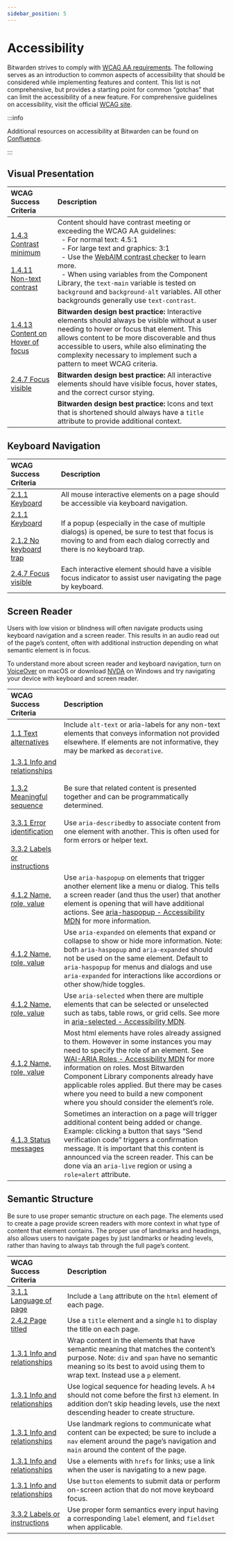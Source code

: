 ```yaml
---
sidebar_position: 5
---
```


# Accessibility

Bitwarden strives to comply with [WCAG AA requirements](https://www.w3.org/WAI/WCAG2AA-Conformance).
The following serves as an introduction to common aspects of accessibility that should be considered
while implementing features and content. This list is not comprehensive, but provides a starting
point for common “gotchas” that can limit the accessibility of a new feature. For comprehensive
guidelines on accessibility, visit the official
[WCAG site](https://www.w3.org/WAI/WCAG21/Understanding/).

<bitwarden>

:::info

Additional resources on accessibility at Bitwarden can be found on
[Confluence](https://bitwarden.atlassian.net/wiki/spaces/EN/pages/193953973).

:::

</bitwarden>

## Visual Presentation

| WCAG Success Criteria                                                                                                                                                                               | Description                                                                                                                                                                                                                                                                                                                                                                                                                                                                                        |
| :-------------------------------------------------------------------------------------------------------------------------------------------------------------------------------------------------- | :------------------------------------------------------------------------------------------------------------------------------------------------------------------------------------------------------------------------------------------------------------------------------------------------------------------------------------------------------------------------------------------------------------------------------------------------------------------------------------------------- |
| [1.4.3 Contrast minimum](https://www.w3.org/WAI/WCAG21/Understanding/contrast-minimum.html)<br/><br/>[1.4.11 Non-text contrast](https://www.w3.org/WAI/WCAG21/Understanding/non-text-contrast.html) | Content should have contrast meeting or exceeding the WCAG AA guidelines:<br/>&nbsp;&nbsp;- For normal text: 4.5:1<br/>&nbsp;&nbsp;- For large text and graphics: 3:1<br/>&nbsp;&nbsp;- Use the [WebAIM contrast checker](https://webaim.org/resources/contrastchecker/) to learn more.<br/>&nbsp;&nbsp;- When using variables from the Component Library, the `text-main` variable is tested on `background` and `background-alt` variables. All other backgrounds generally use `text-contrast`. |
| [1.4.13 Content on Hover of focus](https://www.w3.org/WAI/WCAG21/Understanding/content-on-hover-or-focus.html)                                                                                      | **Bitwarden design best practice:** Interactive elements should always be visible without a user needing to hover or focus that element. This allows content to be more discoverable and thus accessible to users, while also eliminating the complexity necessary to implement such a pattern to meet WCAG criteria.                                                                                                                                                                              |
| [2.4.7 Focus visible](https://www.w3.org/WAI/WCAG21/Understanding/focus-visible.html)                                                                                                               | **Bitwarden design best practice:** All interactive elements should have visible focus, hover states, and the correct cursor stying.                                                                                                                                                                                                                                                                                                                                                               |
|                                                                                                                                                                                                     | **Bitwarden design best practice:** Icons and text that is shortened should always have a `title` attribute to provide additional context.                                                                                                                                                                                                                                                                                                                                                         |

## Keyboard Navigation

| WCAG Success Criteria                                                                                                                                                       | Description                                                                                                                                                              |
| :-------------------------------------------------------------------------------------------------------------------------------------------------------------------------- | :----------------------------------------------------------------------------------------------------------------------------------------------------------------------- |
| [2.1.1 Keyboard](https://www.w3.org/WAI/WCAG21/Understanding/keyboard.html)                                                                                                 | All mouse interactive elements on a page should be accessible via keyboard navigation.                                                                                   |
| [2.1.1 Keyboard](https://www.w3.org/WAI/WCAG21/Understanding/keyboard.html)<br/><br/>[2.1.2 No keyboard trap](https://www.w3.org/WAI/WCAG21/Understanding/no-keyboard-trap) | If a popup (especially in the case of multiple dialogs) is opened, be sure to test that focus is moving to and from each dialog correctly and there is no keyboard trap. |
| [2.4.7 Focus visible](https://www.w3.org/WAI/WCAG21/Understanding/focus-visible.html)                                                                                       | Each interactive element should have a visible focus indicator to assist user navigating the page by keyboard.                                                           |

## Screen Reader

Users with low vision or blindness will often navigate products using keyboard navigation and a
screen reader. This results in an audio read out of the page’s content, often with additional
instruction depending on what semantic element is in focus.

To understand more about screen reader and keyboard navigation, turn on
[VoiceOver](https://support.apple.com/en-ca/guide/voiceover/vo2682/mac) on macOS or download
[NVDA](https://www.nvaccess.org/download/) on Windows and try navigating your device with keyboard
and screen reader.

| WCAG Success Criteria                                                                                                                                                                                                                                                                                                                                                                                                         | Description                                                                                                                                                                                                                                                                                                                                                                                                                                                                      |
| :---------------------------------------------------------------------------------------------------------------------------------------------------------------------------------------------------------------------------------------------------------------------------------------------------------------------------------------------------------------------------------------------------------------------------- | :------------------------------------------------------------------------------------------------------------------------------------------------------------------------------------------------------------------------------------------------------------------------------------------------------------------------------------------------------------------------------------------------------------------------------------------------------------------------------- |
| [1.1 Text alternatives](https://www.w3.org/WAI/WCAG21/Understanding/text-alternatives)                                                                                                                                                                                                                                                                                                                                        | Include `alt-text` or aria-labels for any non-text elements that conveys information not provided elsewhere. If elements are not informative, they may be marked as `decorative`.                                                                                                                                                                                                                                                                                                |
| [1.3.1 Info and relationships](https://www.w3.org/WAI/WCAG21/Understanding/info-and-relationships)<br/><br/> [1.3.2 Meaningful sequence](https://www.w3.org/WAI/WCAG21/Understanding/meaningful-sequence)<br/><br/>[3.3.1 Error identification](https://www.w3.org/WAI/WCAG21/Understanding/error-identification)<br/><br/>[3.3.2 Labels or instructions](https://www.w3.org/WAI/WCAG21/Understanding/labels-or-instructions) | Be sure that related content is presented together and can be programmatically determined. <br/><br/>Use `aria-describedby` to associate content from one element with another. This is often used for form errors or helper text.                                                                                                                                                                                                                                               |
| [4.1.2 Name, role, value](https://www.w3.org/WAI/WCAG21/Understanding/name-role-value)                                                                                                                                                                                                                                                                                                                                        | Use `aria-haspopup` on elements that trigger another element like a menu or dialog. This tells a screen reader (and thus the user) that another element is opening that will have additional actions. See [aria-haspopup - Accessibility MDN](https://developer.mozilla.org/en-US/docs/Web/Accessibility/ARIA/Attributes/aria-haspopup) for more information.                                                                                                                    |
| [4.1.2 Name, role, value](https://www.w3.org/WAI/WCAG21/Understanding/name-role-value)                                                                                                                                                                                                                                                                                                                                        | Use `aria-expanded` on elements that expand or collapse to show or hide more information. Note: both `aria-haspopup` and `aria-expanded` should not be used on the same element. Default to `aria-haspopup` for menus and dialogs and use `aria-expanded` for interactions like accordions or other show/hide toggles.                                                                                                                                                           |
| [4.1.2 Name, role, value](https://www.w3.org/WAI/WCAG21/Understanding/name-role-value)                                                                                                                                                                                                                                                                                                                                        | Use `aria-selected` when there are multiple elements that can be selected or unselected such as tabs, table rows, or grid cells. See more in [aria-selected - Accessibility MDN](https://developer.mozilla.org/en-US/docs/Web/Accessibility/ARIA/Attributes/aria-selected).                                                                                                                                                                                                      |
| [4.1.2 Name, role, value](https://www.w3.org/WAI/WCAG21/Understanding/name-role-value)                                                                                                                                                                                                                                                                                                                                        | Most html elements have roles already assigned to them. However in some instances you may need to specify the role of an element. See [WAI-ARIA Roles - Accessibility MDN](https://developer.mozilla.org/en-US/docs/Web/Accessibility/ARIA/Roles) for more information on roles. Most Bitwarden Component Library components already have applicable roles applied. But there may be cases where you need to build a new component where you should consider the element’s role. |
| [4.1.3 Status messages](https://www.w3.org/WAI/WCAG21/Understanding/status-messages)                                                                                                                                                                                                                                                                                                                                          | Sometimes an interaction on a page will trigger additional content being added or change. Example: clicking a button that says “Send verification code” triggers a confirmation message. It is important that this content is announced via the screen reader. This can be done via an `aria-live` region or using a `role=alert` attribute.                                                                                                                                     |

## Semantic Structure

Be sure to use proper semantic structure on each page. The elements used to create a page provide
screen readers with more context in what type of content that element contains. The proper use of
landmarks and headings, also allows users to navigate pages by just landmarks or heading levels,
rather than having to always tab through the full page’s content.

| WCAG Success Criteria                                                                              | Description                                                                                                                                                                                                          |
| :------------------------------------------------------------------------------------------------- | :------------------------------------------------------------------------------------------------------------------------------------------------------------------------------------------------------------------- |
| [3.1.1 Language of page](https://www.w3.org/WAI/WCAG21/Understanding/language-of-page)             | Include a `lang` attribute on the `html` element of each page.                                                                                                                                                       |
| [2.4.2 Page titled](https://www.w3.org/WAI/WCAG21/Understanding/page-titled)                       | Use a `title` element and a single `h1` to display the title on each page.                                                                                                                                           |
| [1.3.1 Info and relationships](https://www.w3.org/WAI/WCAG21/Understanding/info-and-relationships) | Wrap content in the elements that have semantic meaning that matches the content’s purpose. Note: `div` and `span` have no semantic meaning so its best to avoid using them to wrap text. Instead use a `p` element. |
| [1.3.1 Info and relationships](https://www.w3.org/WAI/WCAG21/Understanding/info-and-relationships) | Use logical sequence for heading levels. A `h4` should not come before the first `h3` element. In addition don’t skip heading levels, use the next descending header to create structure.                            |
| [1.3.1 Info and relationships](https://www.w3.org/WAI/WCAG21/Understanding/info-and-relationships) | Use landmark regions to communicate what content can be expected; be sure to include a `nav` element around the page’s navigation and `main` around the content of the page.                                         |
| [1.3.1 Info and relationships](https://www.w3.org/WAI/WCAG21/Understanding/info-and-relationships) | Use `a` elements with `hrefs` for links; use a link when the user is navigating to a new page.                                                                                                                       |
| [1.3.1 Info and relationships](https://www.w3.org/WAI/WCAG21/Understanding/info-and-relationships) | Use `button` elements to submit data or perform on-screen action that do not move keyboard focus.                                                                                                                    |
| [3.3.2 Labels or instructions](https://www.w3.org/WAI/WCAG21/Understanding/labels-or-instructions) | Use proper form semantics every input having a corresponding `label` element, and `fieldset` when applicable.                                                                                                        |
